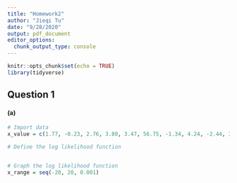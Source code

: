 ```yaml
---
title: "Homework2"
author: "Jieqi Tu"
date: "9/28/2020"
output: pdf_document
editor_options: 
  chunk_output_type: console
---
```


```r
knitr::opts_chunk$set(echo = TRUE)
library(tidyverse)
```

## Question 1

#### (a)
```r
# Import data
x_value = c(1.77, -0.23, 2.76, 3.80, 3.47, 56.75, -1.34, 4.24, -2.44, 3.29, 3.71, -2.40, 4.53, -0.07, -1.05, -13.87, -2.53, -1.75, 0.27, 43.21)

# Define the log likelihood function


# Graph the log likelihood function
x_range = seq(-20, 20, 0.001)

```

